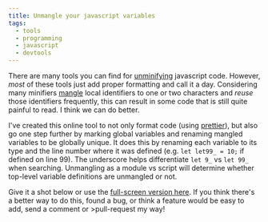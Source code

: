 ```yaml
---
title: Unmangle your javascript variables
tags:
  - tools
  - programming
  - javascript
  - devtools
---
```


There are many tools you can find for [unminifying](https://en.wikipedia.org/wiki/Minification_(programming))
javascript code.  However, _most_ of these tools just add proper formatting and call it a day. Considering
many minifiers [mangle](https://github.com/mishoo/UglifyJS2#cli-mangle-options) local identifiers to one or two
characters and _reuse_ those identifiers frequently, this can result in some code that is still quite painful to read.
I think we can do better.

I've created this online tool to not only format code (using [prettier](https://prettier.io/)), but
also go one step further by marking global variables and renaming mangled variables to be globally unique.
It does this by renaming each variable to its type and the line number where it was defined (e.g.
`let let99_ = 10;` if defined on line 99). The underscore helps differentiate `let 9_` vs `let 99_` when searching.
Unmangling as a module vs script will determine whether top-level variable definitions are unmangled or not.

Give it a shot below or use the <a href="/tools/code-unmangler">full-screen version here</a>.
If you think there's a better way to do this, found a bug, or think a feature would be easy to add,
send a comment or >pull-request my way!

<Unmangler client:only="vue" />
